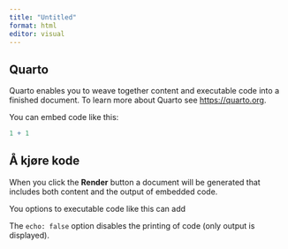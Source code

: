 ```yaml
---
title: "Untitled"
format: html
editor: visual
---
```


## Quarto

Quarto enables you to weave together content and executable code into a finished document.
To learn more about Quarto see <https://quarto.org>.

You can embed code like this:

```r
1 + 1
```

## Å kjøre kode

When you click the **Render** button a document will be generated that includes both content and the output of embedded code.

You options to executable code like this can add

The `echo: false` option disables the printing of code (only output is displayed).
